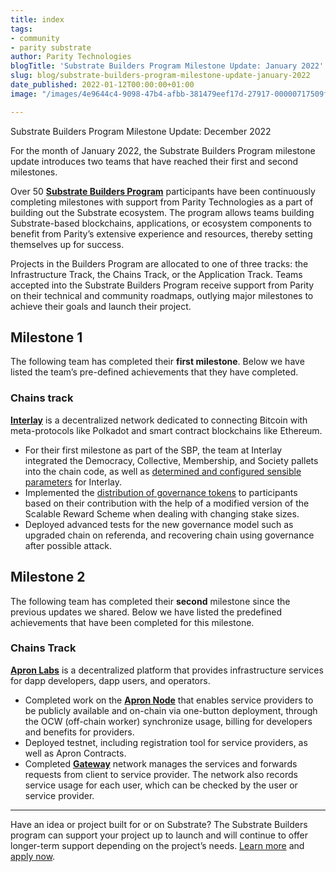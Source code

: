 ```yaml
---
title: index
tags:
- community
- parity substrate
author: Parity Technologies
blogTitle: 'Substrate Builders Program Milestone Update: January 2022'
slug: blog/substrate-builders-program-milestone-update-january-2022
date_published: 2022-01-12T00:00:00+01:00
image: "/images/4e9644c4-9098-47b4-afbb-381479eef17d-27917-00000717509f0085.png"

---
```

Substrate Builders Program Milestone Update: December 2022

For the month of January 2022, the Substrate Builders Program milestone update introduces two teams that have reached their first and second milestones.

Over 50 [**Substrate Builders Program**](https://substrate.io/ecosystem/substrate-builders-program/) participants have been continuously completing milestones with support from Parity Technologies as a part of building out the Substrate ecosystem. The program allows teams building Substrate-based blockchains, applications, or ecosystem components to benefit from Parity’s extensive experience and resources, thereby setting themselves up for success.

Projects in the Builders Program are allocated to one of three tracks: the Infrastructure Track, the Chains Track, or the Application Track. Teams accepted into the Substrate Builders Program receive support from Parity on their technical and community roadmaps, outlying major milestones to achieve their goals and launch their project.

## Milestone 1

The following team has completed their **first milestone**. Below we have listed the team’s pre-defined achievements that they have completed.

### Chains track

[**Interlay**](https://interlay.io/) is a decentralized network dedicated to connecting Bitcoin with meta-protocols like Polkadot and smart contract blockchains like Ethereum.

* For their first milestone as part of the SBP, the team at Interlay integrated the Democracy, Collective, Membership, and Society pallets into the chain code, as well as [determined and configured sensible parameters](https://docs.interlay.io/#/kintsugi/governance) for Interlay.
* Implemented the [distribution of governance tokens](https://docs.interlay.io/#/kintsugi/tokenomics) to participants based on their contribution with the help of a modified version of the Scalable Reward Scheme when dealing with changing stake sizes.
* Deployed advanced tests for the new governance model such as upgraded chain on referenda, and recovering chain using governance after possible attack.

## Milestone 2

The following team has completed their **second** milestone since the previous updates we shared. Below we have listed the predefined achievements that have been completed for this milestone.

### Chains Track

[**Apron Labs**](https://apron.network/) is a decentralized platform that provides infrastructure services for dapp developers, dapp users, and operators.

* Completed work on the [**Apron Node**](https://github.com/Apron-Network/apron-node) that enables service providers to be publicly available and on-chain via one-button deployment, through the OCW (off-chain worker) synchronize usage, billing for developers and benefits for providers.
* Deployed testnet, including registration tool for service providers, as well as Apron Contracts.
* Completed [**Gateway**](https://github.com/Apron-Network/apron-gateway-p2p) network manages the services and forwards requests from client to service provider. The network also records service usage for each user, which can be checked by the user or service provider.

***

Have an idea or project built for or on Substrate? The Substrate Builders program can support your project up to launch and will continue to offer longer-term support depending on the project’s needs. [Learn more](https://www.substrate.io/builders-program/) and [apply now](https://docs.google.com/forms/d/e/1FAIpQLSfEYJE3X0RQs3Kucqthe4D8zyUcV1yEvyIw98L2X9_78b4BVA/viewform).